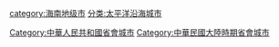 {{Catnav|頁面分類|各種主題的頁面分類|中华人民共和国行政区划|中华人民共和国各级行政区|中華人民共和國二級行政區|地级行政区|地级市}}
{{Catnav|頁面分類|各種主題的頁面分類|依中国各省来作的分类|中国各省行政区划|海南行政区划}}
{{Catnav|頁面分類|各種主題的頁面分類|依中国各省来作的分类|中国各省城市|海南城市}}

{{catmore|海口市}}
{{DEFAULTSORT:Haikou}}
[[category:海南地级市|category:海南地级市]]
[[分类:太平洋沿海城市|分类:太平洋沿海城市]]
[[Category:中華人民共和國省會城市|Category:中華人民共和國省會城市]]
[[Category:中華民國大陸時期省會城市|Category:中華民國大陸時期省會城市]]